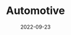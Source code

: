 ---
cover: "./FerrariL.jpg"
date: "2022-09-23"
title: "Automotive"
areas:
  - New Hampshire
  - Connecticut
---